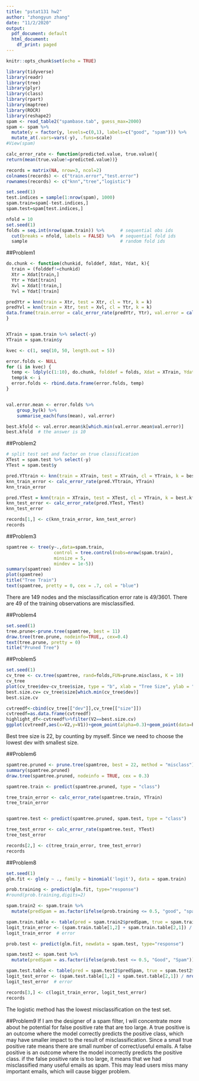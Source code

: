 ```yaml
---
title: "pstat131 hw2"
author: "zhongyun zhang"
date: "11/2/2020"
output:
  pdf_document: default
  html_document:
    df_print: paged
---
```


```r
knitr::opts_chunk$set(echo = TRUE)
```


```r
library(tidyverse)
library(readr)
library(tree)
library(plyr)
library(class)
library(rpart)
library(maptree)
library(ROCR)
library(reshape2)
spam <- read_table2("spambase.tab", guess_max=2000) 
spam <- spam %>%
  mutate(y = factor(y, levels=c(0,1), labels=c("good", "spam"))) %>%
  mutate_at(.vars=vars(-y), .funs=scale)
#View(spam)
```

```r
calc_error_rate <- function(predicted.value, true.value){
return(mean(true.value!=predicted.value))}

records = matrix(NA, nrow=3, ncol=2) 
colnames(records) <- c("train.error","test.error") 
rownames(records) <- c("knn","tree","logistic")

set.seed(1)
test.indices = sample(1:nrow(spam), 1000) 
spam.train=spam[-test.indices,] 
spam.test=spam[test.indices,]

nfold = 10
set.seed(1)
folds = seq.int(nrow(spam.train)) %>%      # sequential obs ids
  cut(breaks = nfold, labels = FALSE) %>%  # sequential fold ids
  sample                                   # random fold ids
```

##Problem1

```r
do.chunk <- function(chunkid, folddef, Xdat, Ydat, k){ 
  train = (folddef!=chunkid)
  Xtr = Xdat[train,]
  Ytr = Ydat[train]
  Xvl = Xdat[!train,] 
  Yvl = Ydat[!train]

predYtr = knn(train = Xtr, test = Xtr, cl = Ytr, k = k)
predYvl = knn(train = Xtr, test = Xvl, cl = Ytr, k = k)
data.frame(train.error = calc_error_rate(predYtr, Ytr), val.error = calc_error_rate(predYvl, Yvl))
}


XTrain = spam.train %>% select(-y)
YTrain = spam.train$y

kvec <- c(1, seq(10, 50, length.out = 5))

error.folds <- NULL
for (i in kvec) {
  temp <- ldply(c(1:10), do.chunk, folddef = folds, Xdat = XTrain, Ydat = YTrain, k = i)
  temp$k <- i
  error.folds <- rbind.data.frame(error.folds, temp) 
}


val.error.mean <- error.folds %>%
    group_by(k) %>%
    summarise_each(funs(mean), val.error)

best.kfold <- val.error.mean$k[which.min(val.error.mean$val.error)]
best.kfold  # the answer is 10 
```



##Problem2

```r
# split test set and factor on true classification
XTest = spam.test %>% select(-y)
YTest = spam.test$y

pred.YTtrain <- knn(train = XTrain, test = XTrain, cl = YTrain, k = best.kfold)
knn_train_error <- calc_error_rate(pred.YTtrain, YTrain)
knn_train_error

pred.YTest = knn(train = XTrain, test = XTest, cl = YTrain, k = best.kfold)
knn_test_error <- calc_error_rate(pred.YTest, YTest)
knn_test_error

records[1,] <- c(knn_train_error, knn_test_error)
records
```


##Problem3

```r
spamtree <- tree(y~.,data=spam.train,
                  control = tree.control(nobs=nrow(spam.train),
                  minsize = 5,
                  mindev = 1e-5))
summary(spamtree)
plot(spamtree)
title("Tree Train")
text(spamtree, pretty = 0, cex = .7, col = "blue")
```
There are 149 nodes and the misclassification error rate is 49/3601. There are 49 of the training observations are misclassified.

##Problem4

```r
set.seed(1)
tree.prune<-prune.tree(spamtree, best = 11)
draw.tree(tree.prune, nodeinfo=TRUE,, cex=0.4)
text(tree.prune, pretty = 0)
title("Pruned Tree")
```


##Problem5
```r
set.seed(1)
cv_tree <- cv.tree(spamtree, rand=folds,FUN=prune.misclass, K = 10)
cv_tree
plot(cv_tree$dev~cv_tree$size, type = "b", xlab = "Tree Size", ylab = "missclassification", main = "Misclassification vs Tree Size",col="blue")
best.size.cv= cv_tree$size[which.min(cv_tree$dev)]
best.size.cv

cvtreedf<-cbind(cv_tree[["dev"]],cv_tree[["size"]])
cvtreedf=as.data.frame(cvtreedf)
highlight_df<-cvtreedf%>%filter(V2==best.size.cv)
ggplot(cvtreedf,aes(x=V2,y=V1))+geom_point(alpha=0.3)+geom_point(data=highlight_df,aes(x=V2,y=V1),color="red")
```

Best tree size is 22, by counting by myself. Since we need to choose the lowest dev with smallest size.

##Problem6

```r
spamtree.pruned <- prune.tree(spamtree, best = 22, method = "misclass")
summary(spamtree.pruned)
draw.tree(spamtree.pruned, nodeinfo = TRUE, cex = 0.3)

spamtree.train <- predict(spamtree.pruned, type = "class")  

tree_train_error <- calc_error_rate(spamtree.train, YTrain) 
tree_train_error


spamtree.test <- predict(spamtree.pruned, spam.test, type = "class")

tree_test_error <- calc_error_rate(spamtree.test, YTest)
tree_test_error

records[2,] <- c(tree_train_error, tree_test_error)
records
```

##Problem8

```r
set.seed(1)
glm.fit <- glm(y ~ ., family = binomial('logit'), data = spam.train)

prob.training <- predict(glm.fit, type="response")
#round(prob.training,digits=2)

spam.train2 <- spam.train %>%
  mutate(predSpam = as.factor(ifelse(prob.training <= 0.5, "good", "spam")))

spam.train.table <- table(pred = spam.train2$predSpam, true = spam.train2$y)
logit_train_error <- (spam.train.table[1,2] + spam.train.table[2,1]) / nrow(spam.train)
logit_train_error  # error

prob.test <- predict(glm.fit, newdata = spam.test, type="response")

spam.test2 <- spam.test %>%
  mutate(predSpam = as.factor(ifelse(prob.test <= 0.5, "Good", "Spam")))

spam.test.table <- table(pred = spam.test2$predSpam, true = spam.test2$y)
logit_test_error <- (spam.test.table[1,2] + spam.test.table[2,1]) / nrow(spam.test)
logit_test_error  # error

records[3,] <- c(logit_train_error, logit_test_error)
records
```
The logistic method has the lowest misclassification on the test set.

##Problem9
If I am the designer of a spam filter, I will concentrate more about he potential for false positive rate that are too large.
A true positive is an outcome where the model correctly predicts the positive class, which may have smaller impact to the result of misclassification. Since a small true positive rate means there are small number of correct/useful emails.
A false positive is an outcome where the model incorrectly predicts the positive class. if the false positive rate is too large, it means that we had misclassified many useful emails as spam. This may lead users miss many important emails, which will cause bigger problem.





